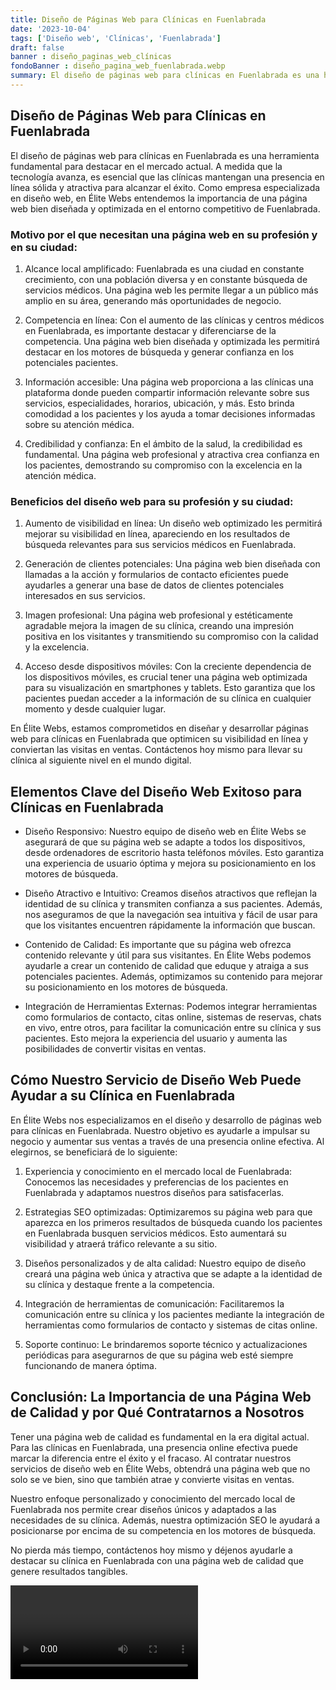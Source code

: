 ```yaml
---
title: Diseño de Páginas Web para Clínicas en Fuenlabrada
date: '2023-10-04'
tags: ['Diseño web', 'Clínicas', 'Fuenlabrada']
draft: false
banner : diseño_paginas_web_clínicas
fondoBanner : diseño_pagina_web_fuenlabrada.webp
summary: El diseño de páginas web para clínicas en Fuenlabrada es una herramienta fundamental para destacar en el mercado actual. A medida que la tecnología avanza, es esencial que las clínicas mantengan una presencia en línea sólida y atractiva para alcanzar el éxito. Como empresa especializada en diseño web, en Élite Webs entendemos la importancia de una página web bien diseñada y optimizada en el entorno competitivo de Fuenlabrada.
---
```


## Diseño de Páginas Web para Clínicas en Fuenlabrada

El diseño de páginas web para clínicas en Fuenlabrada es una herramienta fundamental para destacar en el mercado actual. A medida que la tecnología avanza, es esencial que las clínicas mantengan una presencia en línea sólida y atractiva para alcanzar el éxito. Como empresa especializada en diseño web, en Élite Webs entendemos la importancia de una página web bien diseñada y optimizada en el entorno competitivo de Fuenlabrada.

### Motivo por el que necesitan una página web en su profesión y en su ciudad:

1. Alcance local amplificado: Fuenlabrada es una ciudad en constante crecimiento, con una población diversa y en constante búsqueda de servicios médicos. Una página web les permite llegar a un público más amplio en su área, generando más oportunidades de negocio.

2. Competencia en línea: Con el aumento de las clínicas y centros médicos en Fuenlabrada, es importante destacar y diferenciarse de la competencia. Una página web bien diseñada y optimizada les permitirá destacar en los motores de búsqueda y generar confianza en los potenciales pacientes.

3. Información accesible: Una página web proporciona a las clínicas una plataforma donde pueden compartir información relevante sobre sus servicios, especialidades, horarios, ubicación, y más. Esto brinda comodidad a los pacientes y los ayuda a tomar decisiones informadas sobre su atención médica.

4. Credibilidad y confianza: En el ámbito de la salud, la credibilidad es fundamental. Una página web profesional y atractiva crea confianza en los pacientes, demostrando su compromiso con la excelencia en la atención médica.

### Beneficios del diseño web para su profesión y su ciudad:

1. Aumento de visibilidad en línea: Un diseño web optimizado les permitirá mejorar su visibilidad en línea, apareciendo en los resultados de búsqueda relevantes para sus servicios médicos en Fuenlabrada.

2. Generación de clientes potenciales: Una página web bien diseñada con llamadas a la acción y formularios de contacto eficientes puede ayudarles a generar una base de datos de clientes potenciales interesados en sus servicios.

3. Imagen profesional: Una página web profesional y estéticamente agradable mejora la imagen de su clínica, creando una impresión positiva en los visitantes y transmitiendo su compromiso con la calidad y la excelencia.

4. Acceso desde dispositivos móviles: Con la creciente dependencia de los dispositivos móviles, es crucial tener una página web optimizada para su visualización en smartphones y tablets. Esto garantiza que los pacientes puedan acceder a la información de su clínica en cualquier momento y desde cualquier lugar.

En Élite Webs, estamos comprometidos en diseñar y desarrollar páginas web para clínicas en Fuenlabrada que optimicen su visibilidad en línea y conviertan las visitas en ventas. Contáctenos hoy mismo para llevar su clínica al siguiente nivel en el mundo digital.

<GifSeo />

<Cta />

## Elementos Clave del Diseño Web Exitoso para Clínicas en Fuenlabrada

- Diseño Responsivo: Nuestro equipo de diseño web en Élite Webs se asegurará de que su página web se adapte a todos los dispositivos, desde ordenadores de escritorio hasta teléfonos móviles. Esto garantiza una experiencia de usuario óptima y mejora su posicionamiento en los motores de búsqueda.

- Diseño Atractivo e Intuitivo: Creamos diseños atractivos que reflejan la identidad de su clínica y transmiten confianza a sus pacientes. Además, nos aseguramos de que la navegación sea intuitiva y fácil de usar para que los visitantes encuentren rápidamente la información que buscan.

- Contenido de Calidad: Es importante que su página web ofrezca contenido relevante y útil para sus visitantes. En Élite Webs podemos ayudarle a crear un contenido de calidad que eduque y atraiga a sus potenciales pacientes. Además, optimizamos su contenido para mejorar su posicionamiento en los motores de búsqueda.

- Integración de Herramientas Externas: Podemos integrar herramientas como formularios de contacto, citas online, sistemas de reservas, chats en vivo, entre otros, para facilitar la comunicación entre su clínica y sus pacientes. Esto mejora la experiencia del usuario y aumenta las posibilidades de convertir visitas en ventas.

## Cómo Nuestro Servicio de Diseño Web Puede Ayudar a su Clínica en Fuenlabrada

En Élite Webs nos especializamos en el diseño y desarrollo de páginas web para clínicas en Fuenlabrada. Nuestro objetivo es ayudarle a impulsar su negocio y aumentar sus ventas a través de una presencia online efectiva. Al elegirnos, se beneficiará de lo siguiente:

1. Experiencia y conocimiento en el mercado local de Fuenlabrada: Conocemos las necesidades y preferencias de los pacientes en Fuenlabrada y adaptamos nuestros diseños para satisfacerlas.

2. Estrategias SEO optimizadas: Optimizaremos su página web para que aparezca en los primeros resultados de búsqueda cuando los pacientes en Fuenlabrada busquen servicios médicos. Esto aumentará su visibilidad y atraerá tráfico relevante a su sitio.

3. Diseños personalizados y de alta calidad: Nuestro equipo de diseño creará una página web única y atractiva que se adapte a la identidad de su clínica y destaque frente a la competencia.

4. Integración de herramientas de comunicación: Facilitaremos la comunicación entre su clínica y los pacientes mediante la integración de herramientas como formularios de contacto y sistemas de citas online.

5. Soporte continuo: Le brindaremos soporte técnico y actualizaciones periódicas para asegurarnos de que su página web esté siempre funcionando de manera óptima.

## Conclusión: La Importancia de una Página Web de Calidad y por Qué Contratarnos a Nosotros

Tener una página web de calidad es fundamental en la era digital actual. Para las clínicas en Fuenlabrada, una presencia online efectiva puede marcar la diferencia entre el éxito y el fracaso. Al contratar nuestros servicios de diseño web en Élite Webs, obtendrá una página web que no solo se ve bien, sino que también atrae y convierte visitas en ventas.

Nuestro enfoque personalizado y conocimiento del mercado local de Fuenlabrada nos permite crear diseños únicos y adaptados a las necesidades de su clínica. Además, nuestra optimización SEO le ayudará a posicionarse por encima de su competencia en los motores de búsqueda.

No pierda más tiempo, contáctenos hoy mismo y déjenos ayudarle a destacar su clínica en Fuenlabrada con una página web de calidad que genere resultados tangibles.

<Video />

<CtaBot job='Clínicas' city='Fuenlabrada'/>

<Gmaps query='Fuenlabrada+españa+maps' />